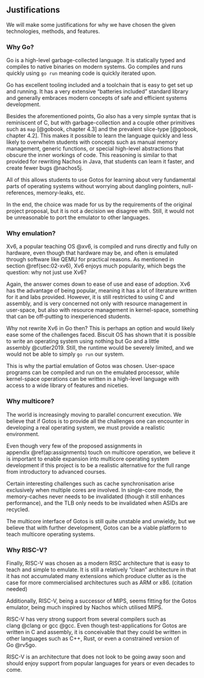 ## Justifications

We will make some justifications for why we have chosen the given technologies, methods, and features.

### Why Go?

Go is a high-level garbage-collected language.
It is statically typed and compiles to native binaries on modern systems.
Go compiles and runs quickly using `go run` meaning code is quickly iterated upon.

Go has excellent tooling included and a toolchain that is easy to get set up and running.
It has a very extensive "batteries included" standard library and generally embraces modern concepts of safe and efficient systems development.

Besides the aforementioned points, Go also has a very simple syntax that is reminiscent of C, but with garbage-collection and a couple other primitives such as `map`\ [@gobook, chapter 4.3] and the prevalent slice-type\ [@gobook, chapter 4.2].
This makes it possible to learn the language quickly and less likely to overwhelm students with concepts such as manual memory management, generic functions, or special high-level abstractions that obscure the inner workings of code.
This reasoning is similar to that provided for rewriting Nachos in Java, that students can learn it faster, and create fewer bugs\ @nachos5j.

All of this allows students to use Gotos for learning about very fundamental parts of operating systems without worrying about dangling pointers, null-references, memory-leaks, etc.

In the end, the choice was made for us by the requirements of the original project proposal, but it is not a decision we disagree with.
Still, it would not be unreasonable to port the emulator to other languages.

### Why emulation?

Xv6, a popular teaching OS\ @xv6, is compiled and runs directly and fully on hardware, even though that hardware may be, and often is emulated through software like QEMU for practical reasons.
As mentioned in section\ \@ref(sec:02-xv6), Xv6 enjoys much popularity, which begs the question: why not just use Xv6?

Again, the answer comes down to ease of use and ease of adoption.
Xv6 has the advantage of being popular, meaning it has a lot of literature written for it and labs provided.
However, it is still restricted to using C and assembly, and is very concerned not only with resource management in user-space, but also with resource management in kernel-space, something that can be off-putting to inexperienced students.

Why not rewrite Xv6 in Go then?
This is perhaps an option and would likely ease some of the challenges faced.
Biscuit OS has shown that it is possible to write an operating system using nothing but Go and a little assembly\ @cutler2019.
Still, the runtime would be severely limited, and we would not be able to simply `go run` our system.

This is why the partial emulation of Gotos was chosen.
User-space programs can be compiled and run on the emulated processor, while kernel-space operations can be written in a high-level language with access to a wide library of features and niceties.

### Why multicore?

The world is increasingly moving to parallel concurrent execution.
We believe that if Gotos is to provide all the challenges one can encounter in developing a real operating system, we must provide a realistic environment.

Even though very few of the proposed assignments in appendix\ \@ref(ap:assignments) touch on multicore operation, we believe it is important to enable expansion into multicore operating system development if this project is to be a realistic alternative for the full range from introductory to advanced courses.

Certain interesting challenges such as cache synchronisation arise exclusively when multiple cores are involved.
In single-core mode, the memory-caches never needs to be invalidated (though it still enhances performance), and the TLB only needs to be invalidated when ASIDs are recycled.

The multicore interface of Gotos is still quite unstable and unwieldy, but we believe that with further development, Gotos can be a viable platform to teach multicore operating systems.

### Why RISC-V?

Finally, RISC-V was chosen as a modern RISC architecture that is easy to teach and simple to emulate.
It is still a relatively "clean" architecture in that it has not accumulated many extensions which produce clutter as is the case for more commercialised architectures such as ARM or x86. (citation needed)

Additionally, RISC-V, being a successor of MIPS, seems fitting for the Gotos emulator, being much inspired by Nachos which utilised MIPS.

RISC-V has very strong support from several compilers such as clang\ @clang or gcc\ @gcc.
Even though test-applications for Gotos are written in C and assembly, it is conceivable that they could be written in other languages such as C++, Rust, or even a constrained version of Go\ @rv5go.

RISC-V is an architecture that does not look to be going away soon and should enjoy support from popular languages for years or even decades to come.
